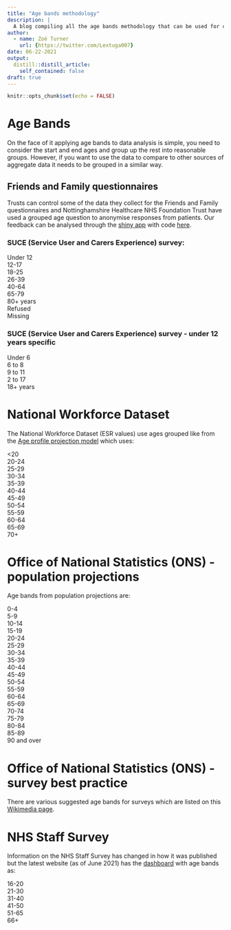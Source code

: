 ```yaml
---
title: "Age bands methodology"
description: |
  A blog compiling all the age bands methodology that can be used for comparing analysis populations against.
author:
  - name: Zoë Turner
    url: {https://twitter.com/Lextuga007}
date: 06-22-2021
output:
  distill::distill_article:
    self_contained: false
draft: true
---
```



```r
knitr::opts_chunk$set(echo = FALSE)
```

# Age Bands

On the face of it applying age bands to data analysis is simple, you need to consider the start and end ages and group up the rest into reasonable groups. However, if you want to use the data to compare to other sources of aggregate data it needs to be grouped in a similar way.
 
## Friends and Family questionnaires 

Trusts can control some of the data they collect for the Friends and Family questionnaires and Nottinghamshire Healthcare NHS Foundation Trust have used a grouped age question to anonymise responses from patients. Our feedback can be analysed through the [shiny app](https://involve.nottshc.nhs.uk:8443/experiencesdashboard/) with code [here](https://github.com/CDU-data-science-team/experiencesdashboard).

### SUCE (Service User and Carers Experience) survey:

Under 12
</br>12-17
</br>18-25
</br>26-39
</br>40-64
</br>65-79
</br>80+ years
</br>Refused
</br>Missing

### SUCE (Service User and Carers Experience) survey - under 12 years specific

Under 6
</br>6 to 8
</br>9 to 11
</br>2 to 17
</br>18+ years

# National Workforce Dataset
 
The National Workforce Dataset (ESR values) use ages grouped like from the [Age profile projection model](https://www.nhsemployers.org/your-workforce/need-to-know/working-longer-group/working-longer-group-tools-and-resources/age-awareness-toolkit/age-profile) which uses:

<20
</br>20-24
</br>25-29
</br>30-34
</br>35-39
</br>40-44
</br>45-49
</br>50-54
</br>55-59
</br>60-64
</br>65-69
</br>70+

 
# Office of National Statistics (ONS) - population projections

Age bands from population projections are:

0-4
</br>5-9
</br>10-14
</br>15-19
</br>20-24
</br>25-29
</br>30-34
</br>35-39
</br>40-44
</br>45-49
</br>50-54
</br>55-59
</br>60-64
</br>65-69
</br>70-74
</br>75-79
</br>80-84
</br>85-89
</br>90 and over

# Office of National Statistics (ONS) - survey best practice

There are various suggested age bands for surveys which are listed on this [Wikimedia page](https://meta.wikimedia.org/wiki/Survey_best_practices).

# NHS Staff Survey

Information on the NHS Staff Survey has changed in how it was published but the latest website (as of June 2021) has the [dashboard](https://www.nhsstaffsurveyresults.com/homepage/national-results-2020/breakdowns-questions-2020/) with age bands as:

16-20
</br>21-30
</br>31-40
</br>41-50
</br>51-65
</br>66+
